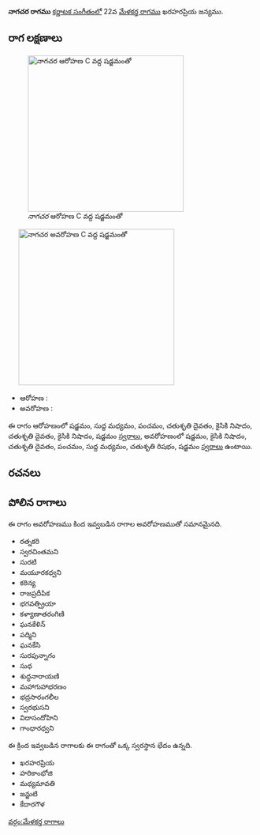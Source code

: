{{Infobox ragam
	| name          	= నాగచర
	| synonym	    	= 
	| mela          	= 
	| chakra        	= 
	| janaka        	= 
	| type          	= ఔడవ-షడవ
	| arohanam      	= {{svaraC|S|M1|P|D2|N2|D2|N2|S'}} 
	| avarohanam    	= {{svaraC|S'|N2|D2|P|M1|R2|S}}
	| jeeva         	=
	| chhaya        	=
	| nyasa         	=
	| vishesha      	= 
	| equivalent  		= 
}}
{{కర్ణాటక సంగీత రాగాలు}}
'''నాగచర రాగము''' [[కర్ణాటక సంగీతం]]లో 22వ [[మేళకర్త రాగము]] ఖరహరప్రియ జన్యము. 


==రాగ లక్షణాలు==
[[Image:nagacara_ar_kb2wiki.png|thumb|right|316px|''నాగచర'' ఆరోహణ C వద్ద షడ్జమంతో]]
	[[Image:nagacara_av_kb2wiki.png|thumb|right|316px|''నాగచర'' అవరోహణ C వద్ద షడ్జమంతో]]

* ఆరోహణ : {{svaraC|S|M1|P|D2|N2|D2|N2|S'}} 
* అవరోహణ : {{svaraC|S'|N2|D2|P|M1|R2|S}}

ఈ రాగం ఆరోహణంలో షడ్జమం, సుద్ద మధ్యమం, పంచమం, చతుశృతి దైవతం, కైసికి నిషాదం, చతుశృతి దైవతం, కైసికి నిషాదం, షడ్జమం [[స్వరాలు]], అవరోహణంలో షడ్జమం, కైసికి నిషాదం, చతుశృతి దైవతం, పంచమం, సుద్ద మధ్యమం, చతుశృతి రిషభం, షడ్జమం [[స్వరాలు]] ఉంటాయి.

==రచనలు==



==పోలిన రాగాలు==
ఈ రాగం అవరోహణము కింద ఇవ్వబడిన రాగాల అవరోహణముతో సమానమైనది.
* రత్నకరి
* స్వరచింతమని
* సురటి
* మయూరకధ్వని
* కఠిన్య
* రాజప్రదీపిక
* భగవత్ప్రియా
* కళ్యాణాతరంగిణి
* ఘనకేళిన్
* పద్మిని
* ఘనకేసి
* సురపున్నాగం
* సుధ
* శుద్ధనారాయణి
* మహాగుహాభరణం
* భద్రసారంగలీల
*  స్వరభుసని
* విదాసందోహిని
* గాంధారధ్వని

ఈ క్రింద ఇవ్వబడిన రాగాలకు ఈ రాగంతో ఒక్క స్వరస్థాన భేదం ఉన్నది.
* ఖరహరప్రియ
* హరికాంభోజి
* మధ్యమావతి
* జన్జుటి
* కేదారగౌళ



[[వర్గం:మేళకర్త రాగాలు]]